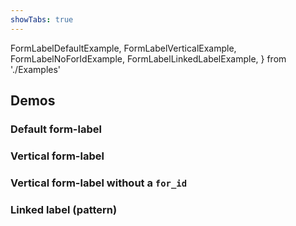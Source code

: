 ```yaml
---
showTabs: true
---
```


  FormLabelDefaultExample,
  FormLabelVerticalExample,
  FormLabelNoForIdExample,
  FormLabelLinkedLabelExample,
} from './Examples'

## Demos

### Default form-label

<FormLabelDefaultExample />

### Vertical form-label

<FormLabelVerticalExample />

### Vertical form-label without a `for_id`

<FormLabelNoForIdExample />

### Linked label (pattern)

<FormLabelLinkedLabelExample />
